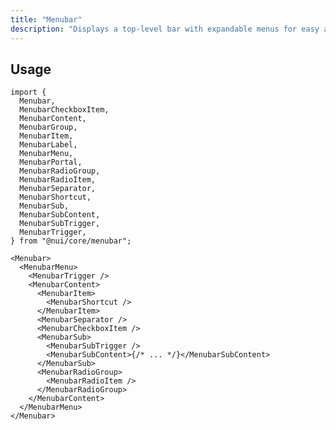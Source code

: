 ```yaml
---
title: "Menubar"
description: "Displays a top-level bar with expandable menus for easy access."
---
```


<Preview name="menubar-demo" />

## Usage

```tsx title="Imports"
import {
  Menubar,
  MenubarCheckboxItem,
  MenubarContent,
  MenubarGroup,
  MenubarItem,
  MenubarLabel,
  MenubarMenu,
  MenubarPortal,
  MenubarRadioGroup,
  MenubarRadioItem,
  MenubarSeparator,
  MenubarShortcut,
  MenubarSub,
  MenubarSubContent,
  MenubarSubTrigger,
  MenubarTrigger,
} from "@nui/core/menubar";
```

```tsx title="Anatomy"
<Menubar>
  <MenubarMenu>
    <MenubarTrigger />
    <MenubarContent>
      <MenubarItem>
        <MenubarShortcut />
      </MenubarItem>
      <MenubarSeparator />
      <MenubarCheckboxItem />
      <MenubarSub>
        <MenubarSubTrigger />
        <MenubarSubContent>{/* ... */}</MenubarSubContent>
      </MenubarSub>
      <MenubarRadioGroup>
        <MenubarRadioItem />
      </MenubarRadioGroup>
    </MenubarContent>
  </MenubarMenu>
</Menubar>
```
